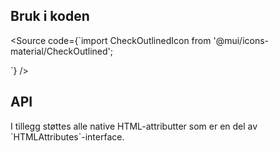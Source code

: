 
<Meta title="Design system/IconWrapper/API" component={IconWrapper} />

## Bruk i koden

<Source code={`import CheckOutlinedIcon from '@mui/icons-material/CheckOutlined';

<IconWrapper Icon={CheckOutlinedIcon} />
`} />

## API

<ArgsTable story={PRIMARY_STORY} />
I tillegg støttes alle native HTML-attributter som er en del av `HTMLAttributes<HTMLSVGElement>`-interface.
